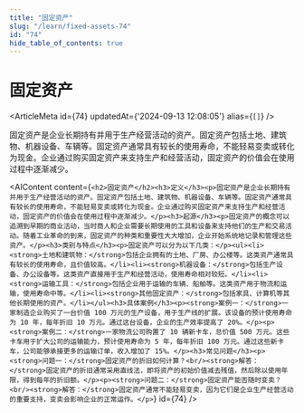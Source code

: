 ```yaml
---
title: "固定资产"
slug: "/learn/fixed-assets-74"
id: "74"
hide_table_of_contents: true
---
```



# 固定资产

<ArticleMeta id={74} updatedAt={'2024-09-13 12:08:05'} alias={`[]`} />
<div className='border-solid border-b border-t-0 my-4 border-[var(--ifm-color-gray-300)]' />

固定资产是企业长期持有并用于生产经营活动的资产。固定资产包括土地、建筑物、机器设备、车辆等。固定资产通常具有较长的使用寿命，不能轻易变卖或转化为现金。企业通过购买固定资产来支持生产和经营活动，固定资产的价值会在使用过程中逐渐减少。

<AIContent content={`<h2>固定资产</h2><h3>定义</h3><p>固定资产是企业长期持有并用于生产经营活动的资产。固定资产包括土地、建筑物、机器设备、车辆等。固定资产通常具有较长的使用寿命，不能轻易变卖或转化为现金。企业通过购买固定资产来支持生产和经营活动，固定资产的价值会在使用过程中逐渐减少。</p><h3>起源</h3><p>固定资产的概念可以追溯到早期的商业活动，当时商人和企业需要长期使用的工具和设备来支持他们的生产和交易活动。随着工业革命的到来，固定资产的种类和重要性大大增加，企业开始系统地记录和管理这些资产。</p><h3>类别与特点</h3><p>固定资产可以分为以下几类：</p><ul><li><strong>土地和建筑物：</strong>包括企业拥有的土地、厂房、办公楼等。这类资产通常具有较长的使用寿命，且价值较高。</li><li><strong>机器设备：</strong>包括生产设备、办公设备等。这类资产直接用于生产和经营活动，使用寿命相对较短。</li><li><strong>运输工具：</strong>包括企业用于运输的车辆、船舶等。这类资产用于物流和运输，使用寿命中等。</li><li><strong>其他固定资产：</strong>包括家具、计算机等其他长期使用的资产。</li></ul><h3>具体案例</h3><p><strong>案例一：</strong>一家制造企业购买了一台价值 100 万元的生产设备，用于生产线的扩展。该设备的预计使用寿命为 10 年，每年折旧 10 万元。通过这台设备，企业的生产效率提高了 20%。</p><p><strong>案例二：</strong>一家物流公司购置了 10 辆新卡车，总价值 500 万元。这些卡车用于扩大公司的运输能力，预计使用寿命为 5 年，每年折旧 100 万元。通过这些新卡车，公司能够承接更多的运输订单，收入增加了 15%。</p><h3>常见问题</h3><p><strong>问题一：</strong>固定资产的折旧如何计算？<br/><strong>解答：</strong>固定资产的折旧通常采用直线法，即将资产的初始价值减去残值，然后除以使用年限，得到每年的折旧额。</p><p><strong>问题二：</strong>固定资产能否随时变卖？<br/><strong>解答：</strong>固定资产通常不能轻易变卖，因为它们是企业生产经营活动的重要支持，变卖会影响企业的正常运作。</p>`} id={74} />
